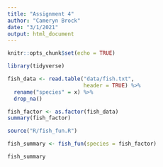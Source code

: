 ```yaml
---
title: "Assignment 4"
author: "Cameryn Brock"
date: "3/1/2021"
output: html_document
---
```


```r
knitr::opts_chunk$set(echo = TRUE)
```

```r
library(tidyverse)

fish_data <- read.table("data/fish.txt",
                        header = TRUE) %>% 
  rename("species" = x) %>% 
  drop_na()

fish_factor <- as.factor(fish_data)
summary(fish_factor)

source("R/fish_fun.R")

fish_summary <- fish_fun(species = fish_factor)

fish_summary
```

